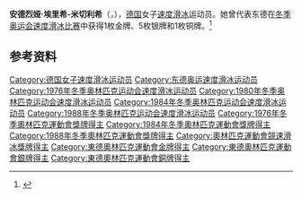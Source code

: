 {{NoteTA|G1=Sports}}
'''安德烈娅·埃里希-米切利希'''（{{lang-de|Andrea Ehrig-Mitscherlich}}，{{bd|1960年|12月1日||}}），[[德国|德国]]女子[[速度滑冰|速度滑冰]]运动员。她曾代表东德在[[冬季奥运会速度滑冰比赛|冬季奥运会速度滑冰比赛]]中获得1枚金牌、5枚银牌和1枚铜牌。<ref>{{Cite web|title=Andrea EHRIG|url=https://www.olympic.org/andrea-ehrig|accessdate=2021-04-07|work=International Olympic Committee|archive-date=2020-12-07|archive-url=https://web.archive.org/web/20201207161730/https://www.olympic.org/andrea-ehrig|dead-url=no}}</ref>

== 参考资料 ==
{{reflist}}

{{奥林匹克运动会速度滑冰比赛女子3000米冠军}}

{{Authority control}}
{{DEFAULTSORT:Ehrig-Mitscherlich, Andrea}}
[[Category:德国女子速度滑冰运动员|Category:德国女子速度滑冰运动员]]
[[Category:东德奥运速度滑冰运动员|Category:东德奥运速度滑冰运动员]]
[[Category:1976年冬季奥林匹克运动会速度滑冰运动员|Category:1976年冬季奥林匹克运动会速度滑冰运动员]]
[[Category:1980年冬季奥林匹克运动会速度滑冰运动员|Category:1980年冬季奥林匹克运动会速度滑冰运动员]]
[[Category:1984年冬季奥林匹克运动会速度滑冰运动员|Category:1984年冬季奥林匹克运动会速度滑冰运动员]]
[[Category:1988年冬季奥林匹克运动会速度滑冰运动员|Category:1988年冬季奥林匹克运动会速度滑冰运动员]]
[[Category:1976年冬季奧林匹克運動會獎牌得主|Category:1976年冬季奧林匹克運動會獎牌得主]]
[[Category:1984年冬季奧林匹克運動會獎牌得主|Category:1984年冬季奧林匹克運動會獎牌得主]]
[[Category:1988年冬季奧林匹克運動會獎牌得主|Category:1988年冬季奧林匹克運動會獎牌得主]]
[[Category:奧林匹克運動會競速滑冰獎牌得主|Category:奧林匹克運動會競速滑冰獎牌得主]]
[[Category:東德奧林匹克運動會金牌得主|Category:東德奧林匹克運動會金牌得主]]
[[Category:東德奧林匹克運動會銀牌得主|Category:東德奧林匹克運動會銀牌得主]]
[[Category:東德奧林匹克運動會銅牌得主|Category:東德奧林匹克運動會銅牌得主]]